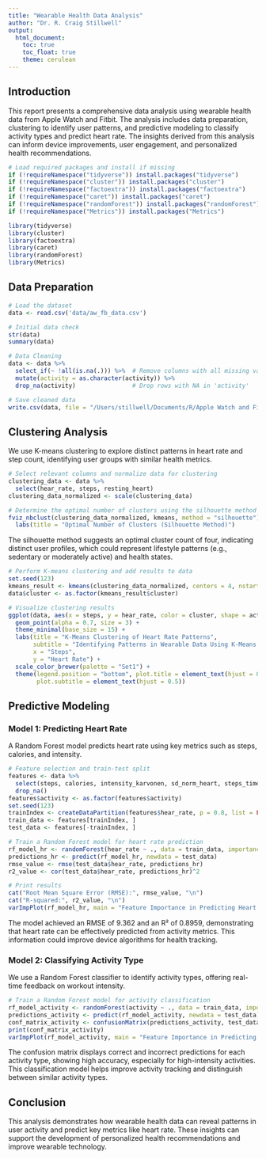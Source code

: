 ```yaml
---
title: "Wearable Health Data Analysis"
author: "Dr. R. Craig Stillwell"
output:
  html_document:
    toc: true
    toc_float: true
    theme: cerulean
---
```


## Introduction

This report presents a comprehensive data analysis using wearable health data from Apple Watch and Fitbit. The analysis includes data preparation, clustering to identify user patterns, and predictive modeling to classify activity types and predict heart rate. The insights derived from this analysis can inform device improvements, user engagement, and personalized health recommendations.

```r
# Load required packages and install if missing
if (!requireNamespace("tidyverse")) install.packages("tidyverse")
if (!requireNamespace("cluster")) install.packages("cluster")
if (!requireNamespace("factoextra")) install.packages("factoextra")
if (!requireNamespace("caret")) install.packages("caret")
if (!requireNamespace("randomForest")) install.packages("randomForest")
if (!requireNamespace("Metrics")) install.packages("Metrics")

library(tidyverse)
library(cluster)
library(factoextra)
library(caret)
library(randomForest)
library(Metrics)
```

## Data Preparation

```r
# Load the dataset
data <- read.csv('data/aw_fb_data.csv')

# Initial data check
str(data)
summary(data)

# Data Cleaning
data <- data %>%
  select_if(~ !all(is.na(.))) %>%  # Remove columns with all missing values
  mutate(activity = as.character(activity)) %>%
  drop_na(activity)                # Drop rows with NA in 'activity'

# Save cleaned data
write.csv(data, file = "/Users/stillwell/Documents/R/Apple Watch and Fitbit Health Data Portfolio/data/cleaned_aw_fb_data.csv")
```

## Clustering Analysis

We use K-means clustering to explore distinct patterns in heart rate and step count, identifying user groups with similar health metrics.

```r
# Select relevant columns and normalize data for clustering
clustering_data <- data %>%
  select(hear_rate, steps, resting_heart)
clustering_data_normalized <- scale(clustering_data)

# Determine the optimal number of clusters using the silhouette method
fviz_nbclust(clustering_data_normalized, kmeans, method = "silhouette") +
  labs(title = "Optimal Number of Clusters (Silhouette Method)")
```

The silhouette method suggests an optimal cluster count of four, indicating distinct user profiles, which could represent lifestyle patterns (e.g., sedentary or moderately active) and health states.

```r
# Perform K-means clustering and add results to data
set.seed(123)
kmeans_result <- kmeans(clustering_data_normalized, centers = 4, nstart = 25)
data$cluster <- as.factor(kmeans_result$cluster)

# Visualize clustering results
ggplot(data, aes(x = steps, y = hear_rate, color = cluster, shape = activity)) +
  geom_point(alpha = 0.7, size = 3) +
  theme_minimal(base_size = 15) +
  labs(title = "K-Means Clustering of Heart Rate Patterns",
       subtitle = "Identifying Patterns in Wearable Data Using K-Means Clustering",
       x = "Steps",
       y = "Heart Rate") +
  scale_color_brewer(palette = "Set1") +
  theme(legend.position = "bottom", plot.title = element_text(hjust = 0.5, face = "bold"),
        plot.subtitle = element_text(hjust = 0.5))
```

## Predictive Modeling

### Model 1: Predicting Heart Rate

A Random Forest model predicts heart rate using key metrics such as steps, calories, and intensity.

```r
# Feature selection and train-test split
features <- data %>%
  select(steps, calories, intensity_karvonen, sd_norm_heart, steps_times_distance, activity, hear_rate) %>%
  drop_na()
features$activity <- as.factor(features$activity)
set.seed(123)
trainIndex <- createDataPartition(features$hear_rate, p = 0.8, list = FALSE)
train_data <- features[trainIndex, ]
test_data <- features[-trainIndex, ]

# Train a Random Forest model for heart rate prediction
rf_model_hr <- randomForest(hear_rate ~ ., data = train_data, importance = TRUE)
predictions_hr <- predict(rf_model_hr, newdata = test_data)
rmse_value <- rmse(test_data$hear_rate, predictions_hr)
r2_value <- cor(test_data$hear_rate, predictions_hr)^2

# Print results
cat("Root Mean Square Error (RMSE):", rmse_value, "\n")
cat("R-squared:", r2_value, "\n")
varImpPlot(rf_model_hr, main = "Feature Importance in Predicting Heart Rate")
```

The model achieved an RMSE of 9.362 and an R² of 0.8959, demonstrating that heart rate can be effectively predicted from activity metrics. This information could improve device algorithms for health tracking.

### Model 2: Classifying Activity Type

We use a Random Forest classifier to identify activity types, offering real-time feedback on workout intensity.

```r
# Train a Random Forest model for activity classification
rf_model_activity <- randomForest(activity ~ ., data = train_data, importance = TRUE)
predictions_activity <- predict(rf_model_activity, newdata = test_data)
conf_matrix_activity <- confusionMatrix(predictions_activity, test_data$activity)
print(conf_matrix_activity)
varImpPlot(rf_model_activity, main = "Feature Importance in Predicting Activity Type")
```

The confusion matrix displays correct and incorrect predictions for each activity type, showing high accuracy, especially for high-intensity activities. This classification model helps improve activity tracking and distinguish between similar activity types.

## Conclusion

This analysis demonstrates how wearable health data can reveal patterns in user activity and predict key metrics like heart rate. These insights can support the development of personalized health recommendations and improve wearable technology.